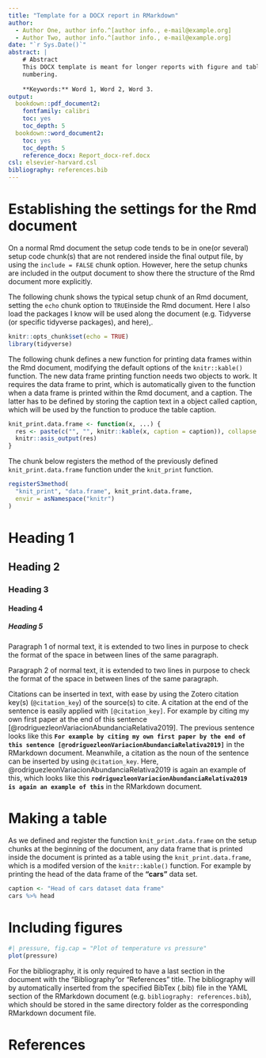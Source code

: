 ```yaml
---
title: "Template for a DOCX report in RMarkdown"
author:
  - Author One, author info.^[author info., e-mail@example.org]
  - Author Two, author info.^[author info., e-mail@example.org]
date: "`r Sys.Date()`"
abstract: | 
    # Abstract
    This DOCX template is meant for longer reports with figure and table 
    numbering.
    
    **Keywords:** Word 1, Word 2, Word 3.
output:
  bookdown::pdf_document2:
    fontfamily: calibri
    toc: yes
    toc_depth: 5
  bookdown::word_document2:
    toc: yes
    toc_depth: 5
    reference_docx: Report_docx-ref.docx
csl: elsevier-harvard.csl
bibliography: references.bib
---
```

# Establishing the settings for the Rmd document
On a normal Rmd document the setup code tends to be in one(or several) setup
code chunk(s) that are not rendered inside the final output file, by using the
``include = FALSE`` chunk option. However, here the setup chunks are included in
the output document to show there the structure of the Rmd document more
explicitly.

The following chunk shows the typical setup chunk of an Rmd document, setting the `echo` chunk option to `TRUE`inside the Rmd document. Here I also load the packages I know will be used along the document (e.g. Tidyverse (or specific tidyverse packages), and here),.
```r
knitr::opts_chunk$set(echo = TRUE)
library(tidyverse)
```

The following chunk defines a new function for printing data frames within the
Rmd document, modifying the default options of the ``knitr::kable()`` function.
The new data frame printing function needs two objects to work. It requires the
data frame to print, which is automatically given to the function when a data
frame is printed within the Rmd document, and a caption. The latter has to be
defined by storing the caption text in a object called caption, which will be
used by the function to produce the table caption.

```r
knit_print.data.frame <- function(x, ...) {
  res <- paste(c("", "", knitr::kable(x, caption = caption)), collapse = "\n")
  knitr::asis_output(res)
}
```

The chunk below registers the method of the previously defined
`knit_print.data.frame` function under the `knit_print` function.
```r
registerS3method(
  "knit_print", "data.frame", knit_print.data.frame,
  envir = asNamespace("knitr")
)
```

# Heading 1
## Heading 2
### Heading 3
#### Heading 4
##### Heading 5

Paragraph 1 of normal text, it is extended to two lines in purpose to check the
format of the space in between lines of the same paragraph.


Paragraph 2 of normal text, it is extended to two lines in purpose to check the
format of the space in between lines of the same paragraph.

Citations can be inserted in text, with ease by using the Zotero citation key(s)
(`@citation_key`) of the source(s) to cite. A citation at the end of the
sentence is easily applied with `[@citation_key]`. For example by citing my own
first paper at the end of this sentence
[@rodriguezleonVariacionAbundanciaRelativa2019]. The previous sentence looks
like this **`For example by citing my own first paper by the end of this
sentence [@rodriguezleonVariacionAbundanciaRelativa2019]`** in the RMarkdown
document. Meanwhile, a citation as the noun of the sentence can be inserted by
using `@citation_key`. Here, @rodriguezleonVariacionAbundanciaRelativa2019 is
again an example of this, which looks like this
**`rodriguezleonVariacionAbundanciaRelativa2019 is again an example of this`**
in the RMarkdown document.

# Making a table

As we defined and register the function `knit_print.data.frame` on the setup chunks at the beginning of the document, any data frame that is printed inside the document is printed as a table using the `knit_print.data.frame`, which is a modifed version of the `knitr::kable()` function. For example by printing the head of the data frame of the **"cars"** data set.
```r
caption <- "Head of cars dataset data frame"
cars %>% head
```

# Including figures


```r
#| pressure, fig.cap = "Plot of temperature vs pressure"
plot(pressure)
```

For the bibliography, it is only required to have a last section in the document
with the "Bibliography"or "References" title. The bibliography will by
automatically inserted from the specified BibTex (.bib) file in the YAML section
of the RMarkdown document (e.g. `` bibliography: references.bib ``), which
should be stored in the same directory folder as the corresponding RMarkdown
document file.

# References